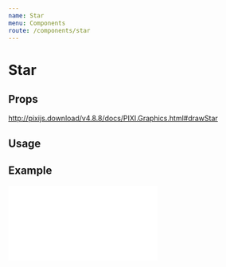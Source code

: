 ```yaml
---
name: Star
menu: Components
route: /components/star
---
```



# Star

## Props

http://pixijs.download/v4.8.8/docs/PIXI.Graphics.html#drawStar

## Usage

<Playground>
  <Stage width={300} height={300} options={{ backgroundColor: 0xeef1f5 }}>
    <Star
      color={0x0000FF}
      radius={8}
      innerRadius={4}
      points={6}
      x={10}
      y={10}
    />
  </Stage>
</Playground>

## Example

<iframe 
  height={500} 
  scrolling="no"
  title="Sprite"
  src="//codepen.io/inlet/embed/f68c95780536e31af9678bab19fdd4b5/?height=300&theme-id=33987&default-tab=result&embed-version=2"
  frameBorder="no"
  allowFullScreen={true}
  style={{ width: '100%' }} />
